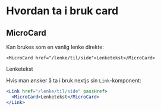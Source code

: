 
<Meta title="ds-react(deprecated)/card/intro" />

# Hvordan ta i bruk card

## MicroCard

Kan brukes som en vanlig lenke direkte:

```
<MicroCard href="/lenke/til/side">Lenketekst</MicroCard>
```

<Canvas>
  <MicroCard href="/lenke/til/side">Lenketekst</MicroCard>
</Canvas>

Hvis man ønsker å ta i bruk nextjs sin `Link`-komponent:

```jsx
<Link href="/lenke/til/side" passHref>
  <MicroCard>Lenketekst</MicroCard>
</Link>
```

